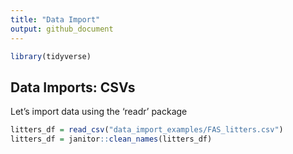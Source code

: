 ```yaml
---
title: "Data Import"
output: github_document
---
```


```r
library(tidyverse)
```


## Data Imports: CSVs

Let's import data using the 'readr' package

```r
litters_df = read_csv("data_import_examples/FAS_litters.csv")
litters_df = janitor::clean_names(litters_df)
```

